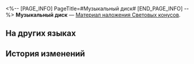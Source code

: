 <%-- [PAGE_INFO]
PageTitle=#Музыкальный диск#
[END_PAGE_INFO] --%>
{{Предмет Инфобокс
|id          = 121003
|Изображение = Предмет Музыкальный диск.png
|Тип         = Материал наложения Световых конусов
|Инвентарь   = Ценные предметы
|Редкость    = 4
|Эффект      = 
|Описание    = Диск, используемый во время выступления группы. Может использоваться для наложения Светового конуса «Запись ниндзя: Музыкальная охота».
}}
{{Описание|''«Лучший способ сохранить воспоминания».''}}
'''Музыкальный диск''' — [[Материал наложения Световых конусов]].

==На других языках==
{{На других языках
|en   = Music Disc
|zhs  = 音乐碟片
|zht  = 音樂唱片
|ja   = 音楽レコード
|ko   = 음악 레코드판
|es   = Disco de música
|fr   = Disque de musique
|ru   = Музыкальный диск
|th   = แผ่นเสียง
|vi   = Đĩa Nhạc
|de   = Musikplatte
|id   = Music Disc
|pt   = Disco de Música
}}

==История изменений==
{{История изменений|3.5}}